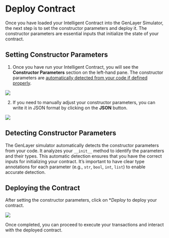 # Deploy Contract 

Once you have loaded your Intelligent Contract into the GenLayer Simulator, the next step is to set the constructor parameters and deploy it. The constructor parameters are essential inputs that initialize the state of your contract.

## Setting Constructor Parameters

1. Once you have run your Intelligent Contract, you will see the **Constructor Parameters** section on the left-hand pane. The constructor parameters are [automatically detected from your code if defined properly](#detecting-constructor-parameters).

<Image src="/constructor-parameter.png" width={700} height={700} />

2. If you need to manually adjust your constructor parameters, you can write it in JSON format by clicking on the **JSON** button.

 
<Image src="/manual-upload.png" width={700} height={700} />

## Detecting Constructor Parameters

The GenLayer simulator automatically detects the constructor parameters from your code. It analyzes your `__init__` method to identify the parameters and their types. This automatic detection ensures that you have the correct inputs for initializing your contract. It’s important to have clear type annotations for each parameter (e.g., `str`, `bool`, `int`, `list`) to enable accurate detection.

## Deploying the Contract

After setting the constructor parameters, click on **Deploy* to deploy your contract.

<Image src="/deploy-constructor-parameter.png" width={700} height={700} />

Once completed, you can proceed to execute your transactions and interact with the deployed contract.
